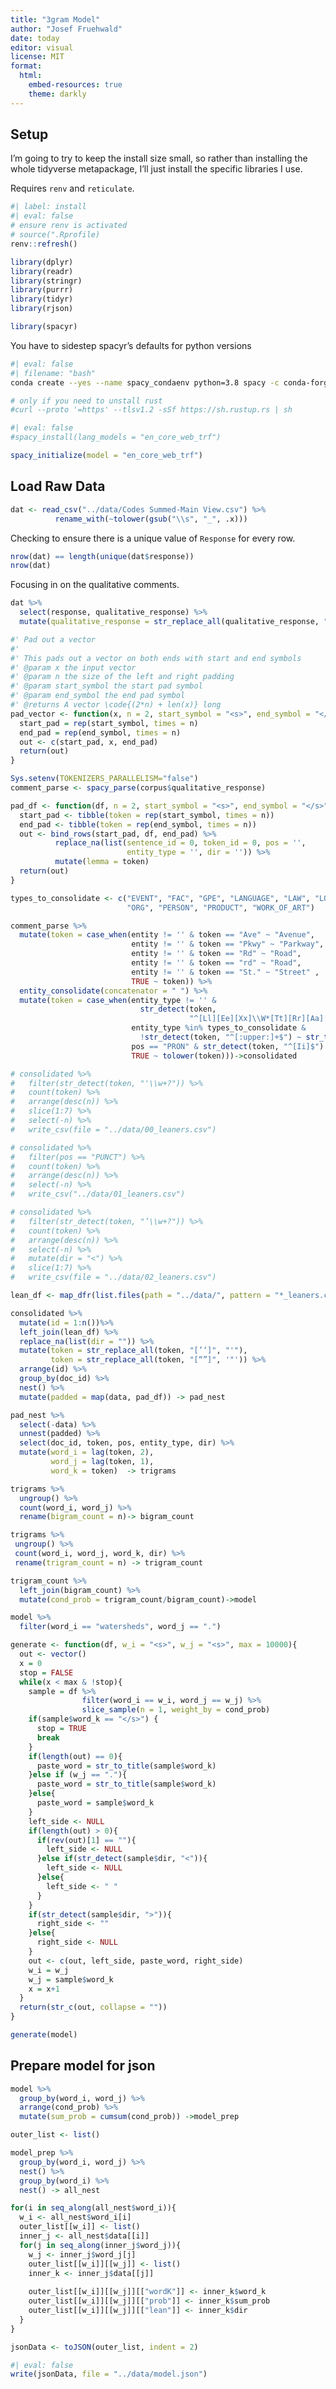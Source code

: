 ```yaml
---
title: "3gram Model"
author: "Josef Fruehwald"
date: today
editor: visual
license: MIT
format:
  html:
    embed-resources: true
    theme: darkly
---
```


## Setup

I'm going to try to keep the install size small, so rather than installing the whole tidyverse metapackage, I'll just install the specific libraries I use.

Requires `renv` and `reticulate`.

```r
#| label: install
#| eval: false
# ensure renv is activated
# source(".Rprofile)
renv::refresh()
```

```r
library(dplyr)
library(readr)
library(stringr)
library(purrr)
library(tidyr)
library(rjson)
```

```r
library(spacyr)
```

You have to sidestep spacyr's defaults for python versions

```bash
#| eval: false
#| filename: "bash"
conda create --yes --name spacy_condaenv python=3.8 spacy -c conda-forge

# only if you need to unstall rust
#curl --proto '=https' --tlsv1.2 -sSf https://sh.rustup.rs | sh
```

```r
#| eval: false
#spacy_install(lang_models = "en_core_web_trf")
```

```r
spacy_initialize(model = "en_core_web_trf")
```

## Load Raw Data

```r
dat <- read_csv("../data/Codes Summed-Main View.csv") %>%
          rename_with(~tolower(gsub("\\s", "_", .x)))
```

Checking to ensure there is a unique value of `Response` for every row.

```r
nrow(dat) == length(unique(dat$response))
nrow(dat)
```

Focusing in on the qualitative comments.

```r
dat %>%
  select(response, qualitative_response) %>%
  mutate(qualitative_response = str_replace_all(qualitative_response, "\\s+", " "))-> corpus
```

```r
#' Pad out a vector
#' 
#' This pads out a vector on both ends with start and end symbols
#' @param x the input vector
#' @param n the size of the left and right padding
#' @param start_symbol the start pad symbol
#' @param end_symbol the end pad symbol
#' @returns A vector \code{(2*n) + len(x)} long
pad_vector <- function(x, n = 2, start_symbol = "<s>", end_symbol = "</s>"){
  start_pad = rep(start_symbol, times = n)
  end_pad = rep(end_symbol, times = n)
  out <- c(start_pad, x, end_pad)
  return(out)
}

```

```r
Sys.setenv(TOKENIZERS_PARALLELISM="false")
comment_parse <- spacy_parse(corpus$qualitative_response)
```

```r
pad_df <- function(df, n = 2, start_symbol = "<s>", end_symbol = "</s>"){
  start_pad <- tibble(token = rep(start_symbol, times = n))
  end_pad <- tibble(token = rep(end_symbol, times = n))
  out <- bind_rows(start_pad, df, end_pad) %>%
          replace_na(list(sentence_id = 0, token_id = 0, pos = '', 
                          entity_type = '', dir = '')) %>%
          mutate(lemma = token)
  return(out)
}
```

```r
types_to_consolidate <- c("EVENT", "FAC", "GPE", "LANGUAGE", "LAW", "LOC", "NORP",
                          "ORG", "PERSON", "PRODUCT", "WORK_OF_ART")
```

```r
comment_parse %>%
  mutate(token = case_when(entity != '' & token == "Ave" ~ "Avenue",
                           entity != '' & token == "Pkwy" ~ "Parkway",
                           entity != '' & token == "Rd" ~ "Road",
                           entity != '' & token == "rd" ~ "Road",
                           entity != '' & token == "St." ~ "Street" ,
                           TRUE ~ token)) %>%
  entity_consolidate(concatenator = " ") %>%
  mutate(token = case_when(entity_type != '' & 
                             str_detect(token, 
                                        "^[Ll][Ee][Xx]\\W*[Tt][Rr][Aa][Nn]$") ~ "Lextran",
                           entity_type %in% types_to_consolidate &
                             !str_detect(token, "^[:upper:]+$") ~ str_to_title(token),
                           pos == "PRON" & str_detect(token, "^[Ii]$") ~ "I",
                           TRUE ~ tolower(token)))->consolidated
```

```r
# consolidated %>%
#   filter(str_detect(token, "'\\w+?")) %>%
#   count(token) %>%
#   arrange(desc(n)) %>%
#   slice(1:7) %>%
#   select(-n) %>%
#   write_csv(file = "../data/00_leaners.csv")
```

```r
# consolidated %>%
#   filter(pos == "PUNCT") %>%
#   count(token) %>%
#   arrange(desc(n)) %>%
#   select(-n) %>%
#   write_csv("../data/01_leaners.csv")
```

```r
# consolidated %>%
#   filter(str_detect(token, "’\\w+?")) %>%
#   count(token) %>%
#   arrange(desc(n)) %>%
#   select(-n) %>%
#   mutate(dir = "<") %>%
#   slice(1:7) %>%
#   write_csv(file = "../data/02_leaners.csv")
```

```r
lean_df <- map_dfr(list.files(path = "../data/", pattern = "*_leaners.csv", full.names = T), read_csv)
```

```r
consolidated %>%
  mutate(id = 1:n())%>%
  left_join(lean_df) %>%
  replace_na(list(dir = "")) %>%
  mutate(token = str_replace_all(token, "[’‘]", "'"),
         token = str_replace_all(token, "[“”]", '"')) %>%
  arrange(id) %>%
  group_by(doc_id) %>%
  nest() %>%
  mutate(padded = map(data, pad_df)) -> pad_nest
```

```r
pad_nest %>%
  select(-data) %>%
  unnest(padded) %>%
  select(doc_id, token, pos, entity_type, dir) %>%
  mutate(word_i = lag(token, 2),
         word_j = lag(token, 1),
         word_k = token)  -> trigrams
```

```r
trigrams %>%
  ungroup() %>%
  count(word_i, word_j) %>%
  rename(bigram_count = n)-> bigram_count
```

```r
trigrams %>%
 ungroup() %>%
 count(word_i, word_j, word_k, dir) %>%
 rename(trigram_count = n) -> trigram_count
```

```r
trigram_count %>%
  left_join(bigram_count) %>%
  mutate(cond_prob = trigram_count/bigram_count)->model
```

```r
model %>%
  filter(word_i == "watersheds", word_j == ".")
```

```r
generate <- function(df, w_i = "<s>", w_j = "<s>", max = 10000){
  out <- vector()
  x = 0
  stop = FALSE
  while(x < max & !stop){
    sample = df %>% 
                filter(word_i == w_i, word_j == w_j) %>% 
                slice_sample(n = 1, weight_by = cond_prob)
    if(sample$word_k == "</s>") {
      stop = TRUE
      break
    }
    if(length(out) == 0){
      paste_word = str_to_title(sample$word_k)
    }else if (w_j == "."){
      paste_word = str_to_title(sample$word_k)
    }else{
      paste_word = sample$word_k
    }
    left_side <- NULL
    if(length(out) > 0){
      if(rev(out)[1] == ""){
        left_side <- NULL
      }else if(str_detect(sample$dir, "<")){
        left_side <- NULL
      }else{
        left_side <- " "
      }
    }
    if(str_detect(sample$dir, ">")){
      right_side <- ""
    }else{
      right_side <- NULL
    }
    out <- c(out, left_side, paste_word, right_side)
    w_i = w_j
    w_j = sample$word_k
    x = x+1
  }
  return(str_c(out, collapse = ""))
}
```

```r
generate(model)
```

## Prepare model for json

```r
model %>%
  group_by(word_i, word_j) %>%
  arrange(cond_prob) %>%
  mutate(sum_prob = cumsum(cond_prob)) ->model_prep
```

```r
outer_list <- list()
```

```r
model_prep %>%
  group_by(word_i, word_j) %>%
  nest() %>%
  group_by(word_i) %>%
  nest() -> all_nest
```

```r
for(i in seq_along(all_nest$word_i)){
  w_i <- all_nest$word_i[i]
  outer_list[[w_i]] <- list()
  inner_j <- all_nest$data[[i]]
  for(j in seq_along(inner_j$word_j)){
    w_j <- inner_j$word_j[j]
    outer_list[[w_i]][[w_j]] <- list()
    inner_k <- inner_j$data[[j]]
    
    outer_list[[w_i]][[w_j]][["wordK"]] <- inner_k$word_k
    outer_list[[w_i]][[w_j]][["prob"]] <- inner_k$sum_prob
    outer_list[[w_i]][[w_j]][["lean"]] <- inner_k$dir
  }
}
```

```r
jsonData <- toJSON(outer_list, indent = 2)
```

```r
#| eval: false
write(jsonData, file = "../data/model.json")
```
